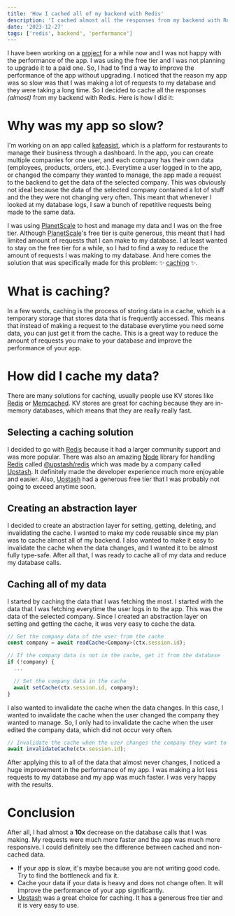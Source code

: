 ```yaml
---
title: 'How I cached all of my backend with Redis'
description: 'I cached almost all the responses from my backend with Redis and it boosted my app performance significantly. Here is how I did it.'
date: '2023-12-27'
tags: ['redis', backend', 'performance']
---
```


I have been working on a [project](https://kafeasist.com/) for a while now and I was not happy with the performance of the app. I was using the free tier and I was not planning to upgrade it to a paid one. So, I had to find a way to improve the performance of the app without upgrading. I noticed that the reason my app was so slow was that I was making a lot of requests to my database and they were taking a long time. So I decided to cache all the responses _(almost)_ from my backend with Redis. Here is how I did it:

# Why was my app so slow?

I'm working on an app called [kafeasist](https://kafeasist.com/), which is a platform for restaurants to manage their business through a dashboard. In the app, you can create multiple companies for one user, and each company has their own data (employees, products, orders, etc.). Everytime a user logged in to the app, or changed the company they wanted to manage, the app made a request to the backend to get the data of the selected company. This was obviously not ideal because the data of the selected company contained a lot of stuff and the they were not changing very often. This meant that whenever I looked at my database logs, I saw a bunch of repetitive requests being made to the same data.

I was using [PlanetScale](https://planetscale.com/) to host and manage my data and I was on the free tier. Although [PlanetScale](https://planetscale.com/)'s free tier is quite generous, this meant that I had limited amount of requests that I can make to my database. I at least wanted to stay on the free tier for a while, so I had to find a way to reduce the amount of requests I was making to my database. And here comes the solution that was specifically made for this problem: ✨ [caching](https://aws.amazon.com/caching/) ✨.

# What is caching?

In a few words, caching is the process of storing data in a cache, which is a temporary storage that stores data that is frequently accessed. This means that instead of making a request to the database everytime you need some data, you can just get it from the cache. This is a great way to reduce the amount of requests you make to your database and improve the performance of your app.

# How did I cache my data?

There are many solutions for caching, usually people use KV stores like [Redis](https://redis.io/) or [Memcached](https://memcached.org/). KV stores are great for caching because they are in-memory databases, which means that they are really really fast.

## Selecting a caching solution

I decided to go with [Redis](https://redis.io/) because it had a larger community support and was more popular. There was also an amazing [Node](https://nodejs.org/en/) library for handling [Redis](https://redis.io/) called [@upstash/redis](https://www.npmjs.com/package/@upstash/redis) which was made by a company called [Upstash](https://upstash.com). It definitely made the developer experience much more enjoyable and easier. Also, [Upstash](https://upstash.com/) had a generous free tier that I was probably not going to exceed anytime soon.

## Creating an abstraction layer

I decided to create an abstraction layer for setting, getting, deleting, and invalidating the cache. I wanted to make my code reusable since my plan was to cache almost all of my backend. I also wanted to make it easy to invalidate the cache when the data changes, and I wanted it to be almost fully type-safe. After all that, I was ready to cache all of my data and reduce my database calls.

## Caching all of my data

I started by caching the data that I was fetching the most. I started with the data that I was fetching everytime the user logs in to the app. This was the data of the selected company. Since I created an abstraction layer on setting and getting the cache, it was very easy to cache the data.

```ts
// Get the company data of the user from the cache
const company = await readCache<Company>(ctx.session.id);

// If the company data is not in the cache, get it from the database
if (!company) {
  ...

  // Set the company data in the cache
  await setCache(ctx.session.id, company);
}
```

I also wanted to invalidate the cache when the data changes. In this case, I wanted to invalidate the cache when the user changed the company they wanted to manage. So, I only had to invalidate the cache when the user edited the company data, which did not occur very often.

```ts
// Invalidate the cache when the user changes the company they want to manage
await invalidateCache(ctx.session.id);
```

After applying this to all of the data that almost never changes, I noticed a huge improvement in the performance of my app. I was making a lot less requests to my database and my app was much faster. I was very happy with the results.

# Conclusion

After all, I had almost a **10x** decrease on the database calls that I was making. My requests were much more faster and the app was much more responsive. I could definitely see the difference between cached and non-cached data.

-   If your app is slow, it's maybe because you are not writing good code. Try to find the bottleneck and fix it.
-   Cache your data if your data is heavy and does not change often. It will improve the performance of your app significantly.
-   [Upstash](https://upstash.com/) was a great choice for caching. It has a generous free tier and it is very easy to use.
